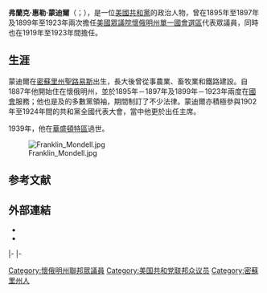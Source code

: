 {{Infobox Officeholder
| name=弗蘭克·惠勒·蒙迪爾<br>Frank Wheeler Mondell
| image name=FranklinWMondell.jpg
| state =[[懷俄明州|懷俄明州]]
| district = [[懷俄明州單一國會選區|一]]
| term_start = 1899年3月4日
| term_end = 1923年3月3日
| preceded=[[約翰·奧斯本_(懷俄明州州長)|約翰·E·奧斯本]]
| succeeded=[[查爾斯·E·溫特|查爾斯·E·溫特]]
| term_start2=1895年3月3日
| term_end2=1897年3月3日
| preceded2=[[亨利·A·科芬|亨利·A·科芬]]
| succeeded2=[[約翰·奧斯本_(懷俄明州州長)|約翰·E·奧斯本]]
| order3={{le|眾議院各黨領袖|Party leaders of the United States House of Representatives|眾議院多數黨領袖}}
| term_start3=1919年
| term_end3=1923年
| preceded3={{le|克勞德·基欽|Claude Kitchin}}
| succeeded3={{le|尼古拉斯·朗沃斯|Nicholas Longworth}}
| birth_date={{birth date|1860|11|6}}
| birth_place={{flag|United States|1859}}[[密蘇里州|密蘇里州]][[聖路易斯_(密蘇里州)|聖路易斯]]
| death_date={{death date and age|1939|8|6|1860|11|6}}
| death_place={{flag|United States|1912}}[[華盛頓特區|華盛頓特區]]
| party = [[共和黨_(美國)|共和黨]]
| spouse=
| religion=
| occupation= 
| residence= 
| alma_mater=
| signature = 
}}

'''弗蘭克·惠勒·蒙迪爾'''（{{lang-en|Frank Wheeler Mondell}}；{{bd|1860年|11月6日|1939年|8月6日}}），是一位[[共和黨_(美國)|美國共和黨]]的政治人物，曾在1895年至1897年及1899年至1923年兩次擔任[[美國眾議院|美國眾議院]][[懷俄明州單一國會選區|懷俄明州單一國會選區]]代表眾議員，同時也在1919年至1923年間擔任{{le|眾議院各黨領袖|Party leaders of the United States House of Representatives|眾議院多數黨領袖}}。

==生涯==
蒙迪爾在[[密蘇里州|密蘇里州]][[聖路易斯_(密蘇里州)|聖路易斯]]出生，長大後曾從事農業、畜牧業和鐵路建設。自1887年他開始住在懷俄明州，並於1895年－1897年及1899年－1923年兩度在[[美國國會|國會]]服務；他也是{{le|第66屆聯邦國會|66th United States Congress|第六十六屆}}及{{le|第67屆聯邦國會|67th United States Congress|第六十七屆國會}}的多數黨領袖，期間制訂了不少法律。蒙迪爾亦積極參與1902年至1924年間的共和黨全國代表大會，當中他更於{{le|1924年共和黨全國代表大會|1924 Republican National Convention}}出任主席。

1939年，他在[[華盛頓特區|華盛頓特區]]過世。

[[File:Franklin_Mondell.jpg|thumb]]

==参考文献==
{{reflist}}

==外部連結==
*{{CongBio|M000852}}
*{{Internet Archive author |sname=Frank Wheeler Mondell}}

{{s-start}}
{{s-par|us-hs}}
{{s-bef|before=[[亨利·A·科芬|亨利·A·科芬]]}}
{{s-ttl|rows=2|title=[[懷俄明州單一國會選區|懷俄明州單一國會選區]]<br>{{le|懷俄明州美國眾議院議員列表|List of United States Representatives from Wyoming|眾議院議員}}|years=1895年－1897年<br>1899年－1923年}}
{{s-aft|after=[[約翰·奧斯本_(懷俄明州州長)|約翰·E·奧斯本]]}}
|-
{{s-bef|before=[[約翰·奧斯本_(懷俄明州州長)|約翰·E·奧斯本]]}}
{{s-aft|after=[[查爾斯·E·溫特|查爾斯·E·溫特]]}}
|-
{{s-off}}
{{s-bef|before={{le|克勞德·基欽|Claude Kitchin}}}}
{{s-ttl|title={{le|眾議院各黨領袖|Party leaders of the United States House of Representatives|眾議院多數黨領袖}}|years=1919年－1923年}}
{{s-aft|after={{le|尼古拉斯·朗沃斯|Nicholas Longworth}}}}
{{s-end}}

{{Authority control}}

{{DEFAULTSORT:Mondell, Frank}}
[[Category:懷俄明州聯邦眾議員|Category:懷俄明州聯邦眾議員]]
[[Category:美国共和党联邦众议员|Category:美国共和党联邦众议员]]
[[Category:密蘇里州人|Category:密蘇里州人]]
